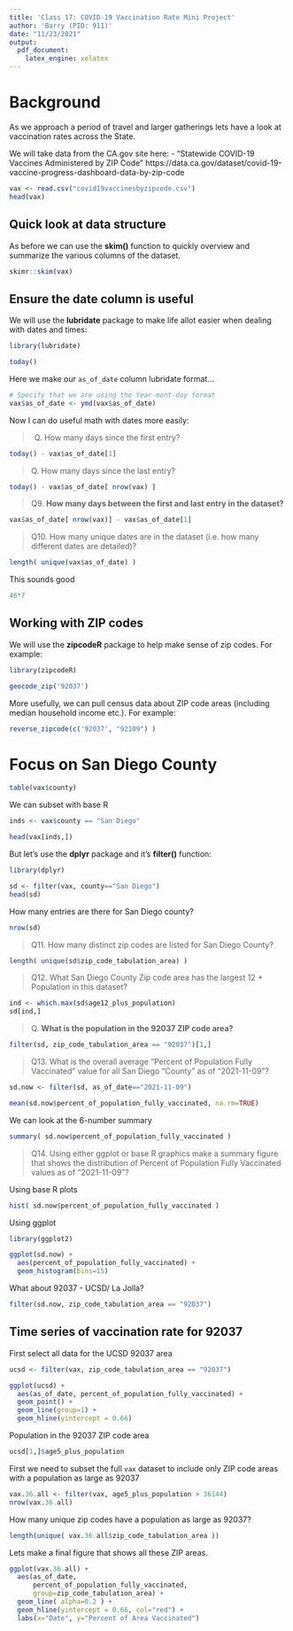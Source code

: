```yaml
---
title: 'Class 17: COVID-19 Vaccination Rate Mini Project'
author: 'Barry (PID: 911)'
date: "11/23/2021"
output:
  pdf_document:
    latex_engine: xelatex
---
```


# Background

As we approach a period of travel and larger gatherings lets have a look at vaccination rates across the State.

We will take data from the CA.gov site here:
- "Statewide COVID-19 Vaccines Administered by ZIP Code"  https://data.ca.gov/dataset/covid-19-vaccine-progress-dashboard-data-by-zip-code

```r
vax <- read.csv("covid19vaccinesbyzipcode.csv")
head(vax)
```

## Quick look at data structure

As before we can use the **skim()** function to quickly overview and summarize the various columns of the dataset.

```r
skimr::skim(vax)

```




## Ensure the date column is useful

We will use the **lubridate** package to make life allot easier when dealing with dates and times:

```r
library(lubridate)
```

```r
today()
```

Here we make our `as_of_date` column lubridate format...
```r
# Specify that we are using the Year-mont-day format
vax$as_of_date <- ymd(vax$as_of_date)
```

Now I can do useful math with dates more easily:

> Q.  How many days since the first entry?

```r
today() - vax$as_of_date[1]
```


> Q. How many days since the last entry?

```r
today() - vax$as_of_date[ nrow(vax) ]
```

> Q9. **How many days between the first and last entry in the dataset?**

```r
vax$as_of_date[ nrow(vax)] - vax$as_of_date[1]
```

> Q10. How many unique dates are in the dataset (i.e. how many different dates are detailed)?

```r
length( unique(vax$as_of_date) )
```
This sounds good 
```r
46*7
```

## Working with ZIP codes

We will use the **zipcodeR** package to help make sense of zip codes. For example:

```r
library(zipcodeR)

geocode_zip('92037')
```

More usefully, we can pull census data about ZIP code areas (including median household income etc.). For example:

```r
reverse_zipcode(c('92037', "92109") )
```

# Focus on San Diego County

```r
table(vax$county)
```

We can subset with base R
```r
inds <- vax$county == "San Diego"

head(vax[inds,])
```

But let's use the **dplyr** package and it's **filter()** function:

```r
library(dplyr)

sd <- filter(vax, county=="San Diego")
head(sd)
```

How many entries are there for San Diego county?
```r
nrow(sd)
```
> Q11. How many distinct zip codes are listed for San Diego County? 

```r
length( unique(sd$zip_code_tabulation_area) )
```
> Q12. What San Diego County Zip code area has the largest 12 + Population in this dataset?

```r
ind <- which.max(sd$age12_plus_population)
sd[ind,]
```
> Q. **What is the population in the 92037 ZIP code area?**

```r
filter(sd, zip_code_tabulation_area == "92037")[1,]
```

> Q13. What is the overall average “Percent of Population Fully Vaccinated” value for all San Diego “County” as of “2021-11-09”?


```r
sd.now <- filter(sd, as_of_date=="2021-11-09")

mean(sd.now$percent_of_population_fully_vaccinated, na.rm=TRUE)
```
We can look at the 6-number summary

```r
summary( sd.now$percent_of_population_fully_vaccinated )
```

> Q14. Using either ggplot or base R graphics make a summary figure that shows the distribution of Percent of Population Fully Vaccinated values as of “2021-11-09”?

Using base R plots
```r
hist( sd.now$percent_of_population_fully_vaccinated )
```

Using ggplot
```r
library(ggplot2)

ggplot(sd.now) +
  aes(percent_of_population_fully_vaccinated) +
  geom_histogram(bins=15)
```

What about 92037 - UCSD/ La Jolla?

```r
filter(sd.now, zip_code_tabulation_area == "92037")
```

## Time series of vaccination rate for 92037

First select all data for the UCSD 92037 area
```r
ucsd <- filter(vax, zip_code_tabulation_area == "92037")
```

```r
ggplot(ucsd) +
  aes(as_of_date, percent_of_population_fully_vaccinated) +
  geom_point() +
  geom_line(group=1) +
  geom_hline(yintercept = 0.66)


```


Population in the 92037 ZIP code area
```r
ucsd[1,]$age5_plus_population
```
First we need to subset the full `vax` dataset to include only ZIP code areas with a population as large as 92037 

```r
vax.36.all <- filter(vax, age5_plus_population > 36144)
nrow(vax.36.all)
```
How many unique zip codes have a population as large as 92037?
```r
length(unique( vax.36.all$zip_code_tabulation_area ))
```
Lets make a final figure that shows all these ZIP areas.


```r
ggplot(vax.36.all) +
  aes(as_of_date, 
      percent_of_population_fully_vaccinated,
      group=zip_code_tabulation_area) +
  geom_line( alpha=0.2 ) +
  geom_hline(yintercept = 0.66, col="red") +
  labs(x="Date", y="Percent of Area Vaccinated")
```





